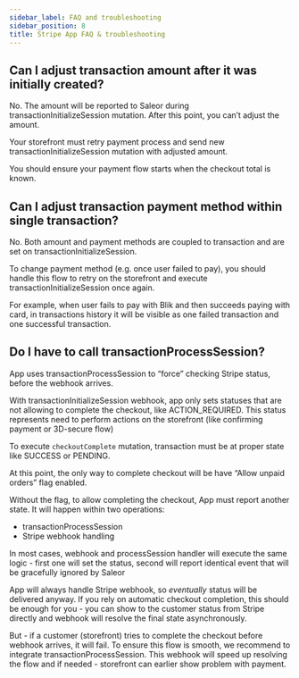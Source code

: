 ```yaml
---
sidebar_label: FAQ and troubleshooting
sidebar_position: 8
title: Stripe App FAQ & troubleshooting
---
```


## Can I adjust transaction amount after it was initially created?

No. The amount will be reported to Saleor during transactionInitializeSession mutation. After this point, you can’t adjust the amount.

Your storefront must retry payment process and send new transactionInitializeSession mutation with adjusted amount.

You should ensure your payment flow starts when the checkout total is known.

## Can I adjust transaction payment method within single transaction?

No. Both amount and payment methods are coupled to transaction and are set on transactionInitializeSession.

To change payment method (e.g. once user failed to pay), you should handle this flow to retry on the storefront and execute transactionInitializeSession once again.

For example, when user fails to pay with Blik and then succeeds paying with card, in transactions history it will be visible as one failed transaction and one successful transaction.

## Do I have to call transactionProcessSession?

App uses transactionProcessSession to “force” checking Stripe status, before the webhook arrives.

With transactionInitializeSession webhook, app only sets statuses that are not allowing to complete the checkout, like ACTION_REQUIRED. This status represents need to perform actions on the storefront (like confirming payment or 3D-secure flow)

To execute `checkoutComplete` mutation, transaction must be at proper state like SUCCESS or PENDING.

At this point, the only way to complete checkout will be have “Allow unpaid orders” flag enabled.

Without the flag, to allow completing the checkout, App must report another state. It will happen within two operations:

- transactionProcessSession
- Stripe webhook handling

In most cases, webhook and processSession handler will execute the same logic - first one will set the status, second will report identical event that will be gracefully ignored by Saleor

App will always handle Stripe webhook, so *eventually* status will be delivered anyway. If you rely on automatic checkout completion, this should be enough for you - you can show to the customer status from Stripe directly and webhook will resolve the final state asynchronously.

But - if a customer (storefront) tries to complete the checkout before webhook arrives, it will fail. To ensure this flow is smooth, we recommend to integrate transactionProcessSession. This webhook will speed up resolving the flow and if needed - storefront can earlier show problem with payment.
